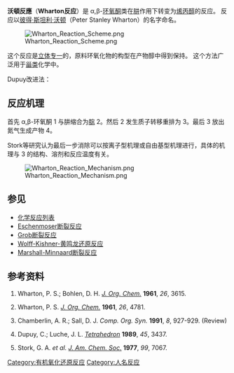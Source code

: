 '''沃頓反應'''（'''Wharton反应'''）是 α,β-[[环氧|环氧]][[酮|酮]]类在[[肼|肼]]作用下转变为[[烯丙基|烯丙]][[醇|醇]]的反应。{{Ref|Wharton1961A}}{{Ref|Wharton1961B}}{{Ref|Chamberlin1991}} 反应以[[彼得·斯坦利·沃顿|彼得·斯坦利·沃顿]]（Peter Stanley Wharton）的名字命名。

[[File:Wharton_Reaction_Scheme.png|center]]

这个反应是[[立体专一|立体专一]]的，原料环氧化物的构型在产物醇中得到保持。 这个方法广泛用于[[甾类|甾类]]化学中。

Dupuy改进法：{{Ref|Dupuy1989}}

== 反应机理 ==
首先 α,β-环氧酮 1 与肼缩合为[[腙|腙]] 2。然后 2 发生质子转移重排为 3。最后 3 放出氮气生成产物 4。

Stork等研究认为最后一步消除可以按离子型机理或自由基型机理进行，具体的机理与 3 的结构、溶剂和反应温度有关。{{Ref|Stork1977}}

[[File:Wharton_Reaction_Mechanism.png|center]]

== 参见 ==
*[[化学反应列表|化学反应列表]]
*[[Eschenmoser断裂反应|Eschenmoser断裂反应]]
*[[Grob断裂反应|Grob断裂反应]]
*[[Wolff-Kishner-黄鸣龙还原反应|Wolff-Kishner-黄鸣龙还原反应]]
*[[Marshall-Minnaard断裂反应|Marshall-Minnaard断裂反应]]

== 参考资料 ==
# {{Note|Wharton1961A}} Wharton, P. S.; Bohlen, D. H. ''[[J._Org._Chem.|J. Org. Chem.]]'' '''1961''', ''26'', 3615.
# {{Note|Wharton1961B}} Wharton, P. S. ''[[J._Org._Chem.|J. Org. Chem.]]'' '''1961''', ''26'', 4781.
# {{Note|Chamberlin1991}} Chamberlin, A. R.; Sall, D. J. ''Comp. Org. Syn.'' '''1991''', ''8'', 927-929. (Review)
# {{Note|Dupuy1989}} Dupuy, C.; Luche, J. L. ''[[Tetrahedron_(journal)|Tetrahedron]]'' '''1989''', ''45'', 3437.
# {{Note|Stork1977}} Stork, G. A. ''et al.'' ''[[J._Am._Chem._Soc.|J. Am. Chem. Soc.]]'' '''1977''', ''99'', 7067.

[[Category:有机氧化还原反应|Category:有机氧化还原反应]]
[[Category:人名反应|Category:人名反应]]